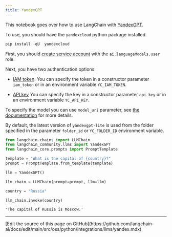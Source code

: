 ```yaml
---
title: YandexGPT
---
```


This notebook goes over how to use LangChain with [YandexGPT](https://cloud.yandex.com/en/services/yandexgpt).

To use, you should have the `yandexcloud` python package installed.

```python
pip install -qU  yandexcloud
```

First, you should [create service account](https://cloud.yandex.com/en/docs/iam/operations/sa/create) with the `ai.languageModels.user` role.

Next, you have two authentication options:

- [IAM token](https://cloud.yandex.com/en/docs/iam/operations/iam-token/create-for-sa).
    You can specify the token in a constructor parameter `iam_token` or in an environment variable `YC_IAM_TOKEN`.

- [API key](https://cloud.yandex.com/en/docs/iam/operations/api-key/create)
    You can specify the key in a constructor parameter `api_key` or in an environment variable `YC_API_KEY`.

To specify the model you can use `model_uri` parameter, see [the documentation](https://cloud.yandex.com/en/docs/yandexgpt/concepts/models#yandexgpt-generation) for more details.

By default, the latest version of `yandexgpt-lite` is used from the folder specified in the parameter `folder_id` or `YC_FOLDER_ID` environment variable.

```python
from langchain.chains import LLMChain
from langchain_community.llms import YandexGPT
from langchain_core.prompts import PromptTemplate
```

```python
template = "What is the capital of {country}?"
prompt = PromptTemplate.from_template(template)
```

```python
llm = YandexGPT()
```

```python
llm_chain = LLMChain(prompt=prompt, llm=llm)
```

```python
country = "Russia"

llm_chain.invoke(country)
```

```output
'The capital of Russia is Moscow.'
```

---

<Callout icon="pen-to-square" iconType="regular">
  [Edit the source of this page on GitHub](https://github.com/langchain-ai/docs/edit/main/src/oss/python/integrations/llms/yandex.mdx)
</Callout>
